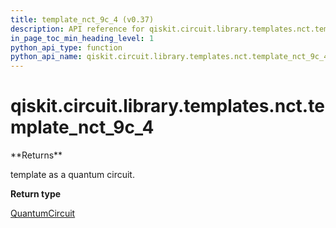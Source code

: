 ```yaml
---
title: template_nct_9c_4 (v0.37)
description: API reference for qiskit.circuit.library.templates.nct.template_nct_9c_4 in qiskit v0.37
in_page_toc_min_heading_level: 1
python_api_type: function
python_api_name: qiskit.circuit.library.templates.nct.template_nct_9c_4
---
```


<span id="qiskit-circuit-library-templates-nct-template-nct-9c-4" />

# qiskit.circuit.library.templates.nct.template\_nct\_9c\_4

<Function id="qiskit.circuit.library.templates.nct.template_nct_9c_4" isDedicatedPage={true} github="https://github.com/qiskit/qiskit/tree/stable/0.21/qiskit/circuit/library/templates/nct/template_nct_9c_4.py" signature="template_nct_9c_4()">
  **Returns**

  template as a quantum circuit.

  **Return type**

  [QuantumCircuit](qiskit.circuit.QuantumCircuit "qiskit.circuit.QuantumCircuit")
</Function>

